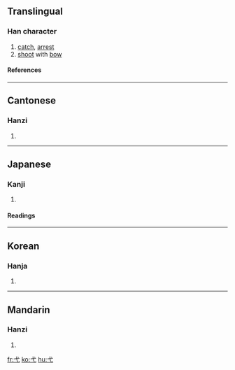 ==Translingual==
{{Han stroke|[[Image:弋-order.gif]]}}
===Han character===
{{Han char|rn=56|rad=弋|as=00|sn=3|four=4300<sub>0</sub>|canj=戈心 (IP)}}
# [[catch]], [[arrest]]
# [[shoot]] with [[bow]]
====References====
{{Han ref|kx=0355.010|dkj=09656|dj=0670.160|hdz=10557.230|uh=5F0B|ud=24331|bh=A47C|bd=42108}}
----

==Cantonese==
===Hanzi===
{{yue-hanzi|jyut=|y=yik6}}
# {{defn|Cantonese}}
----
==Japanese==
===Kanji===
{{ja-kanji|grade=|rs=弋00}}
# {{defn|Japanese}} 
====Readings====
{{ja-readings|on=[[よく]] (yoku)|kun=[[いぐるみ]] (igurumi)}}
----
==Korean==
===Hanja===
{{ko-hanja|hangeul=익|eumhun=|rv=ik|mr=ik|y=ik}}
# {{defn|Korean}}
----
==Mandarin==
===Hanzi===
{{cmn-hanzi|pin=[[yì]] (yi4)|wg=i<sup>4</sup>}}
# {{defn|Mandarin}}

[[fr:弋]]
[[ko:弋]]
[[hu:弋]]